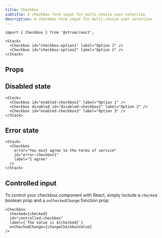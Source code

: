 ```yaml
---
title: Checkbox
subtitle: A checkbox form input for multi-choice user selection
description: A checkbox form input for multi-choice user selection
---
```


```tsx
import { Checkbox } from '@strum/react';
```

```tsx live name="simple input"
<Stack>
  <Checkbox id="checkbox-option1" label="Option 1" />
  <Checkbox id="checkbox-option2" label="Option 2" />
</Stack>
```

## Props

<PropsTable sourceLink={sourceLink} types={types} />

## Disabled state

```tsx live name="disabled checkbox input"
<Stack>
  <Checkbox id="enabled-checkbox1" label="Option 1" />
  <Checkbox disabled id="disabled-checkbox2" label="Option 2" />
  <Checkbox id="enabled-checkbox3" label="Option 3" />
</Stack>
```

## Error state

```tsx live name="checkbox input error"
<Stack>
  <Checkbox
    error="You must agree to the terms of service"
    id="error-checkbox1"
    label="I agree"
  />
</Stack>
```

## Controlled input

To control your checkbox component with React, simply include a `checked` boolean prop and a `onCheckedChange` function prop.

```tsx live name="controlled checkbox input" checked={false} changeCheckboxValue={(value) => {alert(value)}}
<Checkbox
  checked={checked}
  id="controlled-checkbox"
  label={`The value is ${checked}`}
  onCheckedChange={changeCheckboxValue}
/>
```

